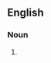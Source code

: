 ==English==

===Noun===
{{head|en|noun form|head=[[mutual]] [[will]]s}}

# {{plural of|mutual will|lang=en}}